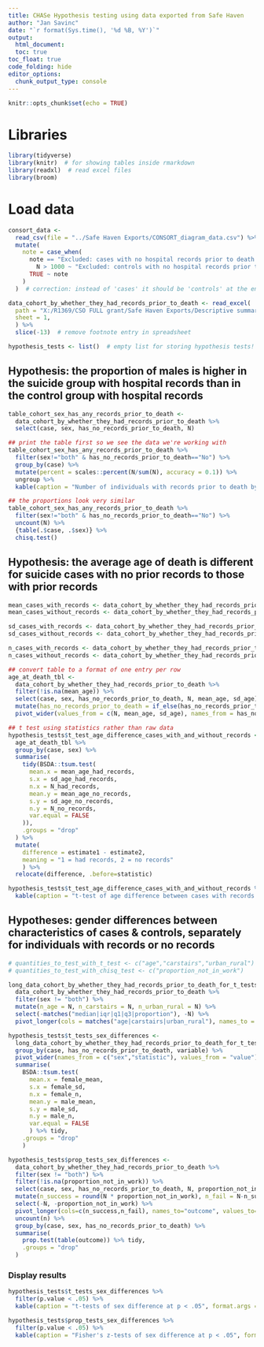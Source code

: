 ```yaml
---
title: CHASe Hypothesis testing using data exported from Safe Haven
author: "Jan Savinc"
date: "`r format(Sys.time(), '%d %B, %Y')`"
output: 
  html_document:
  toc: true
toc_float: true
code_folding: hide
editor_options: 
  chunk_output_type: console
---
```

  
```r
knitr::opts_chunk$set(echo = TRUE)
```

# Libraries

```r
library(tidyverse)
library(knitr)  # for showing tables inside rmarkdown
library(readxl)  # read excel files
library(broom)
```

# Load data

```r
consort_data <- 
  read_csv(file = "../Safe Haven Exports/CONSORT_diagram_data.csv") %>%
  mutate(
    note = case_when(
      note == "Excluded: cases with no hospital records prior to death before age 18" &
        N > 1000 ~ "Excluded: controls with no hospital records prior to death before age 18",
      TRUE ~ note
    )
  )  # correction: instead of 'cases' it should be 'controls' at the entry for exclusions with no records prior to death or age 18 with N>1000

data_cohort_by_whether_they_had_records_prior_to_death <- read_excel(
  path = "X:/R1369/CSO FULL grant/Safe Haven Exports/Descriptive summary of cohort & individuals with any records/Descriptive_summary_cohort_by_whether_they_had_any_records_prior_to_death.xlsx",
  sheet = 1, 
  ) %>%
  slice(-13)  # remove footnote entry in spreadsheet

hypothesis_tests <- list()  # empty list for storing hypothesis tests!
```


## Hypothesis: the proportion of males is higher in the suicide group with hospital records than in the control group with hospital records


```r
table_cohort_sex_has_any_records_prior_to_death <-
  data_cohort_by_whether_they_had_records_prior_to_death %>%
  select(case, sex, has_no_records_prior_to_death, N)

## print the table first so we see the data we're working with
table_cohort_sex_has_any_records_prior_to_death %>%
  filter(sex!="both" & has_no_records_prior_to_death=="No") %>%
  group_by(case) %>%
  mutate(percent = scales::percent(N/sum(N), accuracy = 0.1)) %>%
  ungroup %>%
  kable(caption = "Number of individuals with records prior to death by sex & case/control.")

## the proportions look very similar
table_cohort_sex_has_any_records_prior_to_death %>%
  filter(sex!="both" & has_no_records_prior_to_death=="No") %>%
  uncount(N) %>%
  {table(.$case, .$sex)} %>%
  chisq.test()
```


## Hypothesis: the average age of death is different for suicide cases with no prior records to those with prior records

```r
mean_cases_with_records <- data_cohort_by_whether_they_had_records_prior_to_death %>% filter(case=="case" & sex=="both" & has_no_records_prior_to_death=="No") %>% .$mean_age
mean_cases_without_records <- data_cohort_by_whether_they_had_records_prior_to_death %>% filter(case=="case" & sex=="both" & has_no_records_prior_to_death=="Yes") %>% .$mean_age

sd_cases_with_records <- data_cohort_by_whether_they_had_records_prior_to_death %>% filter(case=="case" & sex=="both" & has_no_records_prior_to_death=="No") %>% .$sd_age
sd_cases_without_records <- data_cohort_by_whether_they_had_records_prior_to_death %>% filter(case=="case" & sex=="both" & has_no_records_prior_to_death=="Yes") %>% .$sd_age

n_cases_with_records <- data_cohort_by_whether_they_had_records_prior_to_death %>% filter(case=="case" & sex=="both" & has_no_records_prior_to_death=="No") %>% .$N
n_cases_without_records <- data_cohort_by_whether_they_had_records_prior_to_death %>% filter(case=="case" & sex=="both" & has_no_records_prior_to_death=="Yes") %>% .$N

## convert table to a format of one entry per row
age_at_death_tbl <-
  data_cohort_by_whether_they_had_records_prior_to_death %>%
  filter(!is.na(mean_age)) %>%
  select(case, sex, has_no_records_prior_to_death, N, mean_age, sd_age) %>%
  mutate(has_no_records_prior_to_death = if_else(has_no_records_prior_to_death=="Yes", "no_records", "had_records")) %>%
  pivot_wider(values_from = c(N, mean_age, sd_age), names_from = has_no_records_prior_to_death)

## t test using statistics rather than raw data
hypothesis_tests$t_test_age_difference_cases_with_and_without_records <-
  age_at_death_tbl %>%
  group_by(case, sex) %>%
  summarise(
    tidy(BSDA::tsum.test(
      mean.x = mean_age_had_records,
      s.x = sd_age_had_records,
      n.x = N_had_records,
      mean.y = mean_age_no_records,
      s.y = sd_age_no_records,
      n.y = N_no_records,
      var.equal = FALSE
    )),
    .groups = "drop"
  ) %>%
  mutate(
    difference = estimate1 - estimate2,
    meaning = "1 = had records, 2 = no records"
    ) %>%
  relocate(difference, .before=statistic)

hypothesis_tests$t_test_age_difference_cases_with_and_without_records %>%
  kable(caption = "t-test of age difference between cases with records and cases without records", format.args = list(nsmall=4))
```

## Hypotheses: gender differences between characteristics of cases & controls, separately for individuals with records or no records

```r
# quantities_to_test_with_t_test <- c("age","carstairs","urban_rural")
# quantities_to_test_with_chisq_test <- c("proportion_not_in_work")

long_data_cohort_by_whether_they_had_records_prior_to_death_for_t_tests <- 
  data_cohort_by_whether_they_had_records_prior_to_death %>%
  filter(sex != "both") %>%
  mutate(n_age = N, n_carstairs = N, n_urban_rural = N) %>%
  select(-matches("median|iqr|q1|q3|proportion"), -N) %>%
  pivot_longer(cols = matches("age|carstairs|urban_rural"), names_to = c("statistic","variable"), values_to = "value", names_pattern = "(mean|sd|n)_(.*)")

hypothesis_tests$t_tests_sex_differences <-
  long_data_cohort_by_whether_they_had_records_prior_to_death_for_t_tests %>%
  group_by(case, has_no_records_prior_to_death, variable) %>%
  pivot_wider(names_from = c("sex","statistic"), values_from = "value") %>%
  summarise(
    BSDA::tsum.test(
      mean.x = female_mean,
      s.x = female_sd,
      n.x = female_n,
      mean.y = male_mean,
      s.y = male_sd,
      n.y = male_n,
      var.equal = FALSE
      ) %>% tidy, 
    .groups = "drop"
    )

hypothesis_tests$prop_tests_sex_differences <-
  data_cohort_by_whether_they_had_records_prior_to_death %>%
  filter(sex != "both") %>%
  filter(!is.na(proportion_not_in_work)) %>%
  select(case, sex, has_no_records_prior_to_death, N, proportion_not_in_work) %>%
  mutate(n_success = round(N * proportion_not_in_work), n_fail = N-n_success) %>%
  select(-N, -proportion_not_in_work) %>%
  pivot_longer(cols=c(n_success,n_fail), names_to="outcome", values_to="n", names_pattern="n_(.*)") %>%
  uncount(n) %>%
  group_by(case, sex, has_no_records_prior_to_death) %>%
  summarise(
    prop.test(table(outcome)) %>% tidy,
    .groups = "drop"
  )
```

### Display results

```r
hypothesis_tests$t_tests_sex_differences %>%
  filter(p.value < .05) %>%
  kable(caption = "t-tests of sex difference at p < .05", format.args = list(nsmall=4))

hypothesis_tests$prop_tests_sex_differences %>%
  filter(p.value < .05) %>%
  kable(caption = "Fisher's z-tests of sex difference at p < .05", format.args = list(nsmall=4))
```

